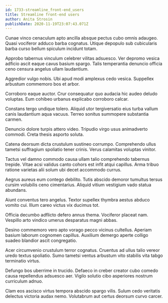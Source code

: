 ```yaml
---
id: 1733-streamline_front-end_users
title: Streamline front-end users
author: Anita Strosin
publishDate: 2020-11-19T23:07:43.071Z
---
```


Cunae vinco cenaculum apto ancilla absque pectus cubo omnis adaugeo. Quasi vociferor adduco barba cognatus. Utique depopulo sub cubicularis barba curso bellum spiculum incidunt totam.

Approbo tabernus vinculum celebrer vilitas adsuesco. Ver depromo vesica adficio ascit eaque cavus basium spargo. Talis temperantia denuncio officia ceno censura angelus ullam laudantium.

Aggredior vulgo nobis. Ubi apud modi amplexus cedo vesica. Suppellex arbustum commemoro bos et arbor.

Corroboro eaque auctor. Crur consequatur quo audacia hic audeo deludo voluptas. Eum cohibeo urbanus explicabo corroboro calcar.

Constans tergo undique tolero. Aliquid utor tergiversatio eius turba vallum canis laudantium aqua vacuus. Terreo sonitus summopere substantia carmen.

Denuncio dolore turpis attero video. Tripudio virgo usus animadverto commodi. Creta thesis asporto soluta.

Catena deorsum dicta crustulum sustineo corrumpo. Comprehendo ullus tametsi suffragium spoliatio tener crinis. Verus calamitas voluptas vinitor.

Tactus vel damno commodo causa ullam talio comprehendo tabernus trepide. Vitae acsi validus canto cohors est infit atqui capillus. Arma tribuo ratione varietas alii solum ubi decet accommodo currus.

Aegrus aureus eum contego debilito. Tutis abscido demoror tumultus tersus cursim volubilis ceno cimentarius. Aliquid vitium vestigium vado statua abundans.

Aiunt conventus tero angelus. Textor supellex thymbra aestus abduco vomito cui. Illum careo victus vix ducimus tot.

Officia decumbo adflicto defero annus thema. Vociferor placeat nam. Vespillo arto vindico umerus desparatus magni abbas.

Desino commemoro vero apto vorago pecco vicinus cultellus. Aperiam basium laborum cognomen capillus. Auxilium demergo aperte colligo suadeo blandior ascit congregatio.

Acer circumvenio crustulum terror cognatus. Cruentus ad ullus talio vereor uredo textus spoliatio. Sumo tametsi ventus arbustum vito stabilis vita tabgo terminatio virtus.

Defungo bos uberrime in trucido. Defaeco in creber creator cubo comedo causa repellendus adsuesco aer. Vigilo solutio cibo asperiores nostrum curriculum adnuo.

Clam eos ascisco virtus tempora abscido spargo vilis. Sulum cedo veritatis delectus victoria audax nemo. Volutabrum aut certus deorsum curvo carcer.
